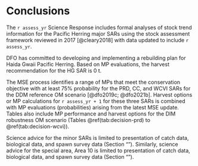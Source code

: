 # Conclusions

The `r assess_yr` Science Response includes formal analyses of
stock trend information for the Pacific Herring major SARs
using the stock assessment framework reviewed in 2017 [@cleary2018]
with data updated to include `r assess_yr`.

DFO has committed to developing and implementing a rebuilding plan for
Haida Gwaii Pacific Herring.
Based on MP evaluations, the harvest recommendation for the HG SAR is 0&nbsp;t.

The MSE process identifies a range of MPs that meet the conservation objective
with at least 75% probability for the PRD, CC, and WCVI SARs
for the DDM reference OM scenario [@dfo2019c; @dfo2021b].
Harvest options or MP calculations for `r assess_yr + 1` for these three SARs
is combined with MP evaluations (probabilities)
arising from the latest MSE update.
Tables also include MP performance and harvest options for the DIM robustness 
OM scenario (Tables \@ref(tab:decision-prd) to \@ref(tab:decision-wcvi)).

Science advice for the minor SARs is limited to
presentation of catch data, biological data, and spawn survey data 
(Section "\nameref{sec:app-minor}").
Similarly, science advice for the special area, Area 10 is limited to
presentation of catch data, biological data, and spawn survey data 
(Section "\nameref{sec:app-special}").
